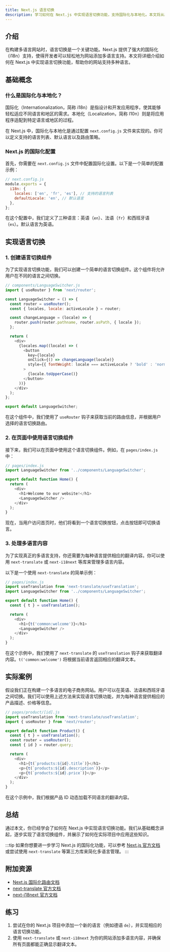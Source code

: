 ```yaml
---
title: Next.js 语言切换
description: 学习如何在 Next.js 中实现语言切换功能，支持国际化与本地化。本文将从基础概念讲起，逐步引导你完成语言切换的实现，并提供实际案例和代码示例。
---
```


## 介绍

在构建多语言网站时，语言切换是一个关键功能。Next.js 提供了强大的国际化（i18n）支持，使得开发者可以轻松地为网站添加多语言支持。本文将详细介绍如何在 Next.js 中实现语言切换功能，帮助你的网站支持多种语言。

## 基础概念

### 什么是国际化与本地化？

国际化（Internationalization，简称 i18n）是指设计和开发应用程序，使其能够轻松适应不同语言和地区的需求。本地化（Localization，简称 l10n）则是将应用程序适配到特定语言或地区的过程。

在 Next.js 中，国际化与本地化是通过配置 `next.config.js` 文件来实现的。你可以定义支持的语言列表、默认语言以及路由策略。

### Next.js 的国际化配置

首先，你需要在 `next.config.js` 文件中配置国际化设置。以下是一个简单的配置示例：

```javascript
// next.config.js
module.exports = {
  i18n: {
    locales: ['en', 'fr', 'es'], // 支持的语言列表
    defaultLocale: 'en', // 默认语言
  },
};
```

在这个配置中，我们定义了三种语言：英语（`en`）、法语（`fr`）和西班牙语（`es`）。默认语言为英语。

## 实现语言切换

### 1. 创建语言切换组件

为了实现语言切换功能，我们可以创建一个简单的语言切换组件。这个组件将允许用户在不同的语言之间切换。

```javascript
// components/LanguageSwitcher.js
import { useRouter } from 'next/router';

const LanguageSwitcher = () => {
  const router = useRouter();
  const { locales, locale: activeLocale } = router;

  const changeLanguage = (locale) => {
    router.push(router.pathname, router.asPath, { locale });
  };

  return (
    <div>
      {locales.map((locale) => (
        <button
          key={locale}
          onClick={() => changeLanguage(locale)}
          style={{ fontWeight: locale === activeLocale ? 'bold' : 'normal' }}
        >
          {locale.toUpperCase()}
        </button>
      ))}
    </div>
  );
};

export default LanguageSwitcher;
```

在这个组件中，我们使用了 `useRouter` 钩子来获取当前的路由信息，并根据用户选择的语言切换路由。

### 2. 在页面中使用语言切换组件

接下来，我们可以在页面中使用这个语言切换组件。例如，在 `pages/index.js` 中：

```javascript
// pages/index.js
import LanguageSwitcher from '../components/LanguageSwitcher';

export default function Home() {
  return (
    <div>
      <h1>Welcome to our website!</h1>
      <LanguageSwitcher />
    </div>
  );
}
```

现在，当用户访问首页时，他们将看到一个语言切换按钮，点击按钮即可切换语言。

### 3. 处理多语言内容

为了实现真正的多语言支持，你还需要为每种语言提供相应的翻译内容。你可以使用 `next-translate` 或 `next-i18next` 等库来管理多语言内容。

以下是一个使用 `next-translate` 的简单示例：

```javascript
// pages/index.js
import useTranslation from 'next-translate/useTranslation';
import LanguageSwitcher from '../components/LanguageSwitcher';

export default function Home() {
  const { t } = useTranslation();

  return (
    <div>
      <h1>{t('common:welcome')}</h1>
      <LanguageSwitcher />
    </div>
  );
}
```

在这个示例中，我们使用了 `next-translate` 的 `useTranslation` 钩子来获取翻译内容。`t('common:welcome')` 将根据当前语言返回相应的翻译文本。

## 实际案例

假设我们正在构建一个多语言的电子商务网站。用户可以在英语、法语和西班牙语之间切换。我们可以使用上述方法来实现语言切换功能，并为每种语言提供相应的产品描述、价格等信息。

```javascript
// pages/product/[id].js
import useTranslation from 'next-translate/useTranslation';
import { useRouter } from 'next/router';

export default function Product() {
  const { t } = useTranslation();
  const router = useRouter();
  const { id } = router.query;

  return (
    <div>
      <h1>{t(`products:${id}.title`)}</h1>
      <p>{t(`products:${id}.description`)}</p>
      <p>{t(`products:${id}.price`)}</p>
    </div>
  );
}
```

在这个示例中，我们根据产品 ID 动态加载不同语言的翻译内容。

## 总结

通过本文，你已经学会了如何在 Next.js 中实现语言切换功能。我们从基础概念讲起，逐步实现了语言切换组件，并展示了如何在实际项目中应用这些知识。

:::tip
如果你想要进一步学习 Next.js 的国际化功能，可以参考 [Next.js 官方文档](https://nextjs.org/docs/advanced-features/i18n-routing) 或尝试使用 `next-translate` 等第三方库来简化多语言管理。
:::

## 附加资源

- [Next.js 国际化路由文档](https://nextjs.org/docs/advanced-features/i18n-routing)
- [next-translate 官方文档](https://github.com/vinissimus/next-translate)
- [next-i18next 官方文档](https://github.com/isaachinman/next-i18next)

## 练习

1. 尝试在你的 Next.js 项目中添加一个新的语言（例如德语 `de`），并实现相应的语言切换功能。
2. 使用 `next-translate` 或 `next-i18next` 为你的网站添加多语言内容，并确保所有页面都能正确显示翻译文本。
